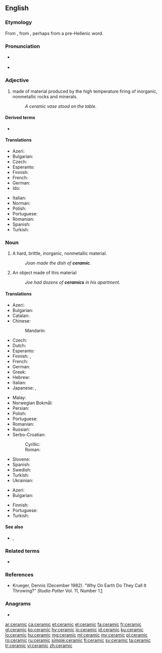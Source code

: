 ==English==
{{wikipedia}}

===Etymology===
From {{etyl|grc|en}} {{m|grc|κεραμικός||potter's}}, from {{m|grc|κέραμος||potter's clay}}, perhaps from a pre-Hellenic word.

===Pronunciation===
* {{a|GenAm|RP}} {{IPA|/səˈɹæmɪk/|lang=en}}
* {{rhymes|æmɪk|lang=en}}

===Adjective===
{{en-adj|-}}

# made of material produced by the high temperature firing of inorganic, nonmetallic rocks and minerals.
#: ''A ceramic vase stood on the table.''

====Derived terms====
* {{l|en|vitroceramic}}

====Translations====
{{trans-top|of or pertaining to ceramic as material}}
* Azeri: {{t|az|keramika}}
* Bulgarian: {{t|bg|керамичен|tr=keramičen|sc=Cyrl}}
* Czech: {{t|cs|keramický|m}}
* Esperanto: {{t|eo|ceramika}}
* Finnish: {{t+|fi|keraaminen}}
* French: {{t+|fr|céramique}}
* German: {{t+|de|keramisch}}
* Ido: {{t+|io|ceramikala}}
{{trans-mid}}
* Italian: {{t+|it|ceramico}}
* Norman: {{t|nrf|céramique}}
* Polish: {{t+|pl|ceramiczny}}
* Portuguese: {{t+|pt|cerâmico}}
* Romanian: {{t+|ro|ceramic}}
* Spanish: {{t|es|cerámico}}
* Turkish: {{t+|tr|seramik}}
{{trans-bottom}}

===Noun===
{{en-noun|~}}

# {{label|en|uncountable}} A hard, brittle, inorganic, nonmetallic material.
#: ''Joan made the dish of '''ceramic'''.''
# {{label|en|countable}} An object made of this material
#: ''Joe had dozens of '''ceramics''' in his apartment.''

====Translations====
{{trans-top|material}}
* Azeri: {{t|az|keramika}}
* Bulgarian: {{t+|bg|керамика|f|tr=keramika|sc=Cyrl}}
* Catalan: {{t|ca|ceràmica|f}}
* Chinese:
*: Mandarin: {{t+|cmn|陶瓷|tr=táocí|sc=Hani}}
* Czech: {{t|cs|keramika|f}}
* Dutch: {{t+|nl|keramiek|f}}
* Esperanto: {{t|eo|ceramiko}}
* Finnish: {{t+|fi|keramiikka}}, {{t|fi|keraami}}
* French: {{t+|fr|céramique|f}}
* German: {{t+|de|Keramik|f}}
* Greek: {{t+|el|κεραμική|f}}
* Hebrew: {{t+|he|קרמיקה|f|tr=qeramiqa|sc=Hebr}}
* Italian: {{t+|it|ceramica|f}}
* Japanese: {{t|ja|陶器|tr=とうき, tōki|sc=Jpan}}, {{t|ja|陶芸品|tr=とうげいひん, tōgeihin|sc=Jpan}}
{{trans-mid}}
* Malay: {{t|ms|seramik}}
* Norwegian Bokmål: {{t|nb|keramikk|m}}
* Persian: {{t+|fa|سرامیک|tr=serâmik|sc=fa-Arab}}
* Polish: {{t+|pl|ceramika|f}}
* Portuguese: {{t+|pt|cerâmica|f}}
* Romanian: {{t+|ro|ceramică|f}}
* Russian: {{t+|ru|кера́мика|f}}
* Serbo-Croatian:
*: Cyrillic: {{t|sh|керамика|f|sc=Cyrl}}
*: Roman: {{t+|sh|keramika|f}}
* Slovene: {{t+|sl|kerámika|f}}
* Spanish: {{t|es|ceramica|f}}
* Swedish: {{t+|sv|keramik}}
* Turkish: {{t+|tr|seramik}}
* Ukrainian: {{t+|uk|кераміка|f|tr=keramika|sc=Cyrl}}
{{trans-bottom}}

{{trans-top|object}}
* Azeri: {{t|az|keramika}}
* Bulgarian: {{t+|bg|керамика|f|sc=Cyrl}}
{{trans-mid}}
* Finnish: {{t|fi|keramiikkaesine}}
* Portuguese: {{t+|pt|cerâmica|f}}
* Turkish: {{t+|tr|seramik}}
{{trans-bottom}}

====See also====
* {{l|en|kaolin}}, {{l|en|kaoline}}

===Related terms===
* {{l|en|ceramics}}

===References===
* Krueger, Dennis (December 1982). "Why On Earth Do They Call It Throwing?" ''Studio Potter'' Vol. 11, Number 1.[http://www.studiopotter.org/articles/?art=art0001]

===Anagrams===
* {{l|en|racemic}}

[[ar:ceramic]]
[[ca:ceramic]]
[[et:ceramic]]
[[el:ceramic]]
[[fa:ceramic]]
[[fr:ceramic]]
[[gl:ceramic]]
[[ko:ceramic]]
[[hy:ceramic]]
[[io:ceramic]]
[[id:ceramic]]
[[ku:ceramic]]
[[lo:ceramic]]
[[hu:ceramic]]
[[mg:ceramic]]
[[ml:ceramic]]
[[my:ceramic]]
[[pl:ceramic]]
[[ro:ceramic]]
[[ru:ceramic]]
[[simple:ceramic]]
[[fi:ceramic]]
[[sv:ceramic]]
[[ta:ceramic]]
[[tr:ceramic]]
[[vi:ceramic]]
[[zh:ceramic]]